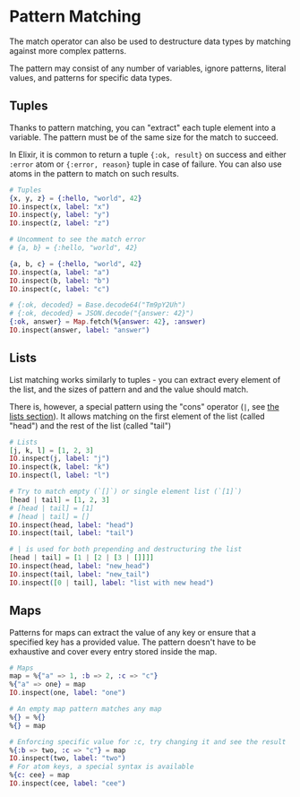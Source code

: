 
# Pattern Matching

The match operator can also be used to destructure data types by matching against more complex patterns.

The pattern may consist of any number of variables, ignore patterns, literal values, and patterns for specific data types.

## Tuples

Thanks to pattern matching, you can "extract" each tuple element into a variable.
The pattern must be of the same size for the match to succeed.

In Elixir, it is common to return a tuple `{:ok, result}` on success and either `:error` atom
or `{:error, reason}` tuple in case of failure.
You can also use atoms in the pattern to match on such results.

<EditorCode>

```elixir
# Tuples
{x, y, z} = {:hello, "world", 42}
IO.inspect(x, label: "x")
IO.inspect(y, label: "y")
IO.inspect(z, label: "z")

# Uncomment to see the match error
# {a, b} = {:hello, "world", 42}

{a, b, c} = {:hello, "world", 42}
IO.inspect(a, label: "a")
IO.inspect(b, label: "b")
IO.inspect(c, label: "c")

# {:ok, decoded} = Base.decode64("Tm9pY2Uh")
# {:ok, decoded} = JSON.decode("{answer: 42}")
{:ok, answer} = Map.fetch(%{answer: 42}, :answer)
IO.inspect(answer, label: "answer")
```

</EditorCode>

## Lists

List matching works similarly to tuples - you can extract every element of the list,
and the sizes of pattern and and the value should match.

There is, however, a special pattern using the "cons" operator (`|`, see [the lists section](../data-structures/lists-basics)).
It allows matching on the first element of the list (called "head")
and the rest of the list (called "tail")

<EditorCode>

```elixir
# Lists
[j, k, l] = [1, 2, 3]
IO.inspect(j, label: "j")
IO.inspect(k, label: "k")
IO.inspect(l, label: "l")

# Try to match empty (`[]`) or single element list (`[1]`)
[head | tail] = [1, 2, 3]
# [head | tail] = [1]
# [head | tail] = []
IO.inspect(head, label: "head")
IO.inspect(tail, label: "tail")

# | is used for both prepending and destructuring the list
[head | tail] = [1 | [2 | [3 | []]]]
IO.inspect(head, label: "new_head")
IO.inspect(tail, label: "new_tail")
IO.inspect([0 | tail], label: "list with new head")
```

</EditorCode>

## Maps

Patterns for maps can extract the value of any key or ensure that a specified key has a provided value.
The pattern doesn't have to be exhaustive and cover every entry stored inside the map.

<EditorCode>

```elixir
# Maps
map = %{"a" => 1, :b => 2, :c => "c"}
%{"a" => one} = map
IO.inspect(one, label: "one")

# An empty map pattern matches any map
%{} = %{}
%{} = map

# Enforcing specific value for :c, try changing it and see the result
%{:b => two, :c => "c"} = map
IO.inspect(two, label: "two")
# For atom keys, a special syntax is available
%{c: cee} = map
IO.inspect(cee, label: "cee")
```

</EditorCode>
